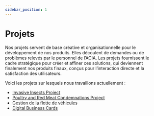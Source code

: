```yaml
---
sidebar_position: 1
---
```


# Projets

Nos projets servent de base créative et organisationnelle pour le développement
de nos produits. Elles découlent de demandes ou de problèmes relevés par le
personnel de l’ACIA. Les projets fournissent le cadre stratégique pour créer et
affiner ces solutions, qui deviennent finalement nos produits finaux, conçus
pour l’interaction directe et la satisfaction des utilisateurs.


Voici les projets sur lesquels nous travaillons actuellement :

- [Invasive Insects Project](./invasiveinsects/introduction.md)
- [Poultry and Red Meat Condemnations
  Project](./poultryredmeatcond/introduction.md)
- [Gestion de la flotte de véhicules](./fleetdatacmb/introduction.mdx)
- [Digital Business Cards](./digitalbusinesscards/introduction.mdx)
